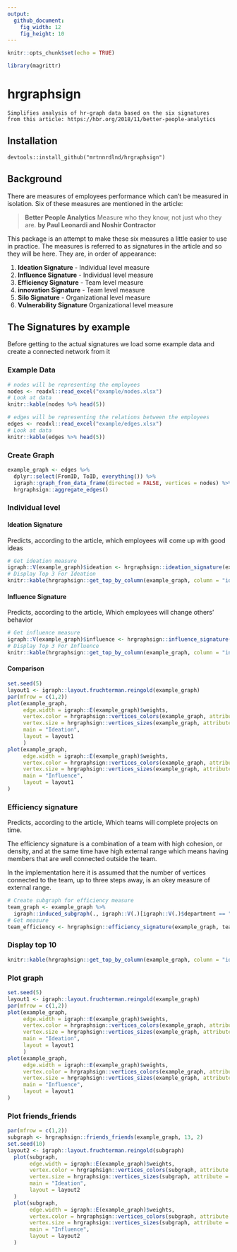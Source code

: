 ```yaml
---
output:
  github_document:
    fig_width: 12
    fig_height: 10
---
```


```r
knitr::opts_chunk$set(echo = TRUE)
```

```r
library(magrittr)
```

# hrgraphsign
```
Simplifies analysis of hr-graph data based on the six signatures
from this article: https://hbr.org/2018/11/better-people-analytics

```

## Installation
```
devtools::install_github("mrtnnrdlnd/hrgraphsign")
```

## Background
There are measures of employees performance which can't be measured in isolation.
Six of these measures are mentioned in the article: 

> **Better People Analytics**
> Measure who they know, not just who they are. **by Paul Leonardi and Noshir Contractor**

This package is an attempt to make these six measures a little easier to use in practice.
The measures is referred to as signatures in the article and so they will be here.
They are, in order of appearance:

1. **Ideation Signature** - Individual level measure
2. **Influence Signature** - Individual level measure
3. **Efficiency Signature** - Team level measure
4. **innovation Signature** - Team level measure
5. **Silo Signature** - Organizational level measure
6. **Vulnerability Signature** Organizational level measure

## The Signatures by example
Before getting to the actual signatures we load some example data and create a connected network from it

### Example Data

```r
# nodes will be representing the employees
nodes <- readxl::read_excel("example/nodes.xlsx")
# Look at data
knitr::kable(nodes %>% head(5))
```

```r
# edges will be representing the relations between the employees
edges <- readxl::read_excel("example/edges.xlsx")
# Look at data
knitr::kable(edges %>% head(5))
```

### Create Graph

```r
example_graph <- edges %>% 
  dplyr::select(FromID, ToID, everything()) %>%
  igraph::graph_from_data_frame(directed = FALSE, vertices = nodes) %>% 
  hrgraphsign::aggregate_edges()
```

### Individual level

#### Ideation Signature
Predicts, according to the article, which employees will come up with good ideas
```r
# Get ideation measure
igraph::V(example_graph)$ideation <- hrgraphsign::ideation_signature(example_graph)
# Display Top 3 For Ideation
knitr::kable(hrgraphsign::get_top_by_column(example_graph, column = "ideation", n = 3))
```

#### Influence Signature
Predicts, according to the article, Which employees will change others’ behavior
```r
# Get influence measure
igraph::V(example_graph)$influence <- hrgraphsign::influence_signature(example_graph)
# Display Top 3 For Influence
knitr::kable(hrgraphsign::get_top_by_column(example_graph, column = "influence", n = 3))
```

#### Comparison
```r
set.seed(5)
layout1 <- igraph::layout.fruchterman.reingold(example_graph)
par(mfrow = c(1,2))
plot(example_graph,
     edge.width = igraph::E(example_graph)$weights,
     vertex.color = hrgraphsign::vertices_colors(example_graph, attribute = "department"),
     vertex.size = hrgraphsign::vertices_sizes(example_graph, attribute = "ideation"),
     main = "Ideation",
     layout = layout1
     )
plot(example_graph,
     edge.width = igraph::E(example_graph)$weights,
     vertex.color = hrgraphsign::vertices_colors(example_graph, attribute = "department"),
     vertex.size = hrgraphsign::vertices_sizes(example_graph, attribute = "influence"),
     main = "Influence",
     layout = layout1
)
```

### Efficiency signature
Predicts, according to the article, Which teams will complete projects on time.

The efficiency signature is a combination of a team with high cohesion, or density, and
at the same time have high external range which means having members that are well connected outside the team.

In the implementation here it is assumed that the number of vertices connected to the team, up to three steps away, is an okey measure of external range.

```r
# Create subgraph for efficiency measure
team_graph <- example_graph %>%
  igraph::induced_subgraph(., igraph::V(.)[igraph::V(.)$department == "Engineering"])
# Get measure
team_efficiency <- hrgraphsign::efficiency_signature(example_graph, team_graph)
```


### Display top 10 
```r
knitr::kable(hrgraphsign::get_top_by_column(example_graph, column = "ideation", n = 10))
```

### Plot graph

```r
set.seed(5)
layout1 <- igraph::layout.fruchterman.reingold(example_graph)
par(mfrow = c(1,2))
plot(example_graph,
     edge.width = igraph::E(example_graph)$weights,
     vertex.color = hrgraphsign::vertices_colors(example_graph, attribute = "department"),
     vertex.size = hrgraphsign::vertices_sizes(example_graph, attribute = "ideation"),
     main = "Ideation",
     layout = layout1
     )
plot(example_graph,
     edge.width = igraph::E(example_graph)$weights,
     vertex.color = hrgraphsign::vertices_colors(example_graph, attribute = "department"),
     vertex.size = hrgraphsign::vertices_sizes(example_graph, attribute = "influence"),
     main = "Influence",
     layout = layout1
)
```

### Plot friends_friends

```r

par(mfrow = c(1,2))
subgraph <- hrgraphsign::friends_friends(example_graph, 13, 2)
set.seed(10)
layout2 <- igraph::layout.fruchterman.reingold(subgraph)
  plot(subgraph,
       edge.width = igraph::E(example_graph)$weights,
       vertex.color = hrgraphsign::vertices_colors(subgraph, attribute = "department"),
       vertex.size = hrgraphsign::vertices_sizes(subgraph, attribute = "ideation"),
       main = "Ideation",
       layout = layout2
  )
  plot(subgraph,
       edge.width = igraph::E(example_graph)$weights,
       vertex.color = hrgraphsign::vertices_colors(subgraph, attribute = "department"),
       vertex.size = hrgraphsign::vertices_sizes(subgraph, attribute = "influence"),
       main = "Influence",
       layout = layout2
  )
```
